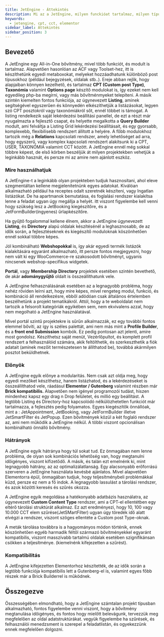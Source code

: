 ```yaml
---
title: JetEngine - Áttekintés
description: Mi az a JetEngine, milyen funckióat tartalmaz, milyen típusú oldalakat és rendszereket késízhetünk vele.
keywords:
  - jetengine, cpt, cct, elementor
sidebar_label: Áttekintés
sidebar_position: 3
---
```



## Bevezető

A JetEngine egy All-in-One bővítmény, mivel több funkciót, és modult is tartalmaz. Alapvetően hasonlóan az ACF vagy Toolset-hez, itt is készíthetünk egyedi metaboxokat, melyeket
hozzáadhatunk különböző post típusokhoz (például bejegyzések, oldalak stb..). Ereje abban rejlik, hogy alapjaiban könnyen kezelhető, és tartalmaz **CPT (Custom post Type)**, **Taxonómia**
valamint **Options page** készítő modulokat is, így ezeket nem kell egyedileg php-ba megírni, vagy más bővítménmyeket telepíteni. A másik szintén kiemelten fontos funkciója, az 
úgynevezett **Listing**, aminek segítségével egyszerűen és könnyedén elkészíthetjük a listázásokat, legyen szó CPT posztokról vagy taxonómiákról sőt, ennél többet is támogat. A 
listing rendelkezik saját lekérdezési beállítási panellel, de ezt a részt már nyugalmazta a fejlesztő csapat, és helyette megalkotta a **Query Builder** modult, ami felváltja
a Listing Grid lekérdezési beállításait, és egy gyorsabb, komplexebb, flexibilisebb rendszert állított a helyére. A főbb modulokhoz tartozik még a **Relations** kapcsolati rendszer, 
amely lehetőséget ad arra, hogy egyszerű, vagy komplex kapcsolati rendszert alakítsunk ki a CPT, USER, TAXONÓMIA valamint CCT között. A JetEngine ennél 
még sokkal többre képest, de első körben beszéljük át milyen projektekben vehetjük a leginkább hasznát, és persze mi az amire nem ajánlott eszköz. 


### Mire használhatjuk
A JetEngine-t a leginkább olyan projekteben tudjuk hasznosítani, ahol eleve szegmentáltan kellene megjelenítetnünk egyes adatokat. Kiválóan alkalmazható például ha receptes
odalt szeretnék készíteni, vagy Ingatlan listázókat. De ha apartmanok bemutatása, és foglalási rendszer kialakítsa lenne a feladat ugyan úgy megállja a helyét.
itt viszont figyelembe kell venni hogy szükség lesz a JetBooking kiegészítőre, és a JetFormBuilder(ingyenes) űrlapkészítőre. 

Ha gyűjtő fogalommal kellene élnem, akkor a JetEngine úgynevezett **Listing**, és **Directory** alapú oldalak készítésénél a leghasznosabb, de az idők során, a fejlesztéseknek és kiegészítő
moduloknak köszönhetően ennél sokkal többre képes. 

Jól kombinálható **Webshopokkal** is, így akár egyedi termék listázók kialakítására egyaránt alkalmazható, itt persze fontos megjegyezni, hogy nem vált ki egy WooCommerce-re szakosodott
bővítményt, ugyanis nincsenek webshop-specifikus widgetek. 

**Portál**, vagy **Membership Directory** projektek esetében szintén bevethető, de akár **adománygyűjtő** oldalt is összeállíthatunk vele. 

A JetEngine felhasználásának esetében az a legnagyobb probléma, hogy nehéz röviden leírni azt, hogy mire képes, mivel rengeteg modul, funkció, és kombináció áll rendelkezésre, 
ebből adódóan csak általános értelemben beszélhetünk a projekt tematikákról. Attól, hogy a te weboldalat nem tartozik a felsorolt kategóriák egyikében sem, nem ekvivalens
azzal, hogy nem megolható a JetEngine használatával. 

Mivel portál szintű projektekre is sűrűn alkalmazzák, ez egy további fontos elemmel bővíti, az így is széles palettát, ami nem más
mint a **Profile Builder**, és a **front end Submission** kombók. Ez pedig pontosan azt jelenti, amire most gondolsz. Készíthetsz saját menüt, Vezérlőpultot, és komplett profil rendszert
a felhasználóid számára, akik feltölthetik, és szerkeszthetik a fiók adatait (aminek mezőit természetesen te állíthatod be), továbbá akármilyen posztot beküldhetnek.


### Előnyök
A JetEngine egyik előnye a modularitás. Nem csak azt oldja meg, hogy egyedi mezőket készíthetsz, hanem listázhatod, és a lekérdezéseket is összeállíthatod vele, ráadásul **Elementor / Gutenberg**
valamint részben már **Brick kompatibilis.** Alapvetően nem igényel programozói tudást, hiszen mindenhez kapsz egy drag n Drop felületet, és millió egy
beállítást. A legtöbb Listing és Directory-hoz kapcsolódó nélkülözhetetlen funkciót már tartalmazza, a fejlesztés pedig folyamatos. Egyes kiegészítők önnállóak, mint a :
JetAppointment, JetBooking, vagy JetFormBuilder illetve JetSmartFilter és JetPopup. Ezen bővítmények közül a két foglaló rendszer az, ami nem működik a JetEngine nélkül. A többi viszont
opcionálisan kombinálható önnálló bővítmény.


### Hátrányok
A JetEngine egyik hátránya hogy túl sokat tud. Ez önmagában nem lenne probléma, de olyan sok kombinációs lehetőség van, hogy megtanulni időigényes, viszont kifizetődő.
A másik, és talán ezt emelnénk ki, mint legnagyobb hátrány, az az optimalizálatlanság. Egy alacsonyabb erőforrású szerveren a JetEngine használata kevésbé ajánlatos. Mivel alapvetően 
Elementorra épül, önmagában tudjuk, hogy teljesítménybeli problémákkal küzd, persze ez nem a fő indok. A legnagyobb lassulást a tárolási rendszer, és azok közötti keresés és szűrés okozza.

A JetEngine egyik megoldása a hatékonyabb adatbázis használatra, az úgynevezett **Custom Content Type** rendszer, ami a CPT-el ellentétben egy eltérő tárolási struktúrát alkalmaz.
Ez azt eredményezi, hogy 10, 100 vagy 10.000 CCT elem szűrése(JetSMartFilter) ugyan úgy töredék idő alatt elvégzi a rendszer, viszont szöges ellentéte a Custom post Type-oknak.

A meták tárolása továbbra is a hagyományos módon történik, ennek köszönhetően egyéb harmadik féltől származó bővítményekkel egyaránt kompatibilis, viszont masszívabb tartalmú oldalak esetében 
szignifikánsan csökken a teljesítménye. (kiemelnénk kifejezetten a szűrést).


### Kompatibilitás
A JetEngine kifejezetten Elementorhoz készítették, de az idők során a legtöbb funkciója kompatibilis lett a Gutenberg-el is, valamint egyes főbb részek már a Brick Builderrel
is működnek.


## Összegezve

Összességében elmondható, hogy a JetEngine számtalan projekt típusban alkalmazható, fontos figyelembe venni viszont, hogy a bővítmény megtanulása időigényes, és fontos hogy 
mielőtt belevágunk, tervezzük meg megfelelően az oldal adatstruktúrákat. vegyük figyelembe ha szűrések, és felhasználói menedzsment is szerepel a feladatlistán, és ogyekezzünk
ennek megfelelően dolgozni.